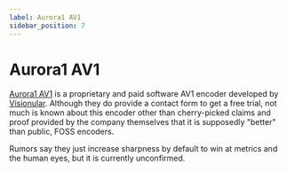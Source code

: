 ```yaml
---
label: Aurora1 AV1
sidebar_position: 7
---
```


# Aurora1 AV1

[Aurora1 AV1](https://visionular.ai/aurora1-av1-encoder/) is a proprietary and paid software AV1 encoder developed by [Visionular](https://www.visionular.com/en). Although they do provide a contact form to get a free trial, not much is known about this encoder other than cherry-picked claims and proof provided by the company themselves that it is supposedly "better" than public, FOSS encoders.

Rumors say they just increase sharpness by default to win at metrics and the human eyes, but it is currently unconfirmed.
